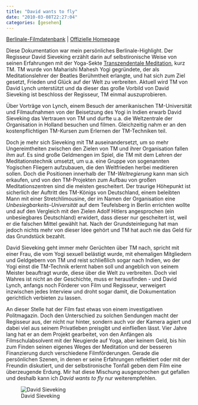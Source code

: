 ```yaml
---
title: "David wants to fly"
date: "2010-03-08T22:27:04"
categories: [gesehen]
---
```


[Berlinale-Filmdatenbank](http://www.berlinale.de/de/programm/berlinale_programm/datenblatt.php?film_id=20103917) | [Offizielle Homepage](http://www.davidwantstofly.com/filme/filme/produktionen/2010_david.php)

Diese Dokumentation war mein persönliches Berlinale-Highlight. Der Regisseur David Sieveking erzählt darin auf selbstironische Weise von seinen Erfahrungen mit der Yoga-Sekte [Transzendentale Meditation](http://de.wikipedia.org/wiki/Transzendentale_Meditation), kurz TM. TM wurde von Maharishi Mahesh Yogi gegründete, der als Meditationslehrer der Beatles Berühmtheit erlangte, und hat sich zum Ziel gesetzt, Frieden und Glück auf der Welt zu verbreiten. Aktuell wird TM von David Lynch unterstützt und da dieser das große Vorbild von David Sieveking ist beschloss der Regisseur, TM einmal auszuprobieren.

Über Vorträge von Lynch, einem Besuch der amerikanischen TM-Universität und Filmaufnahmen von der Beisetzung des Yogi in Indien erwarb David Sieveking das Vertrauen von TM und durfte u.a. die Weltzentrale der Organisation in Holland besuchen und filmen. Gleichzeitig nahm er an den kostenpflichtigen TM-Kursen zum Erlernen der TM-Techniken teil.

Doch je mehr sich Sieveking mit TM auseinandersetzt, um so mehr Ungereimtheiten zwischen den Zielen von TM und ihrer Organisation fallen ihm auf. Es sind große Geldmengen im Spiel, die TM mit dem Lehren der Meditationstechnik umsetzt, um u.a. eine Gruppe von sogenannten Yogischen Fliegern aufzubauen, die den Weltfrieden herbei meditieren sollen. Doch die Positionen innerhalb der TM-*Weltregierung* kann man sich erkaufen, und von den TM-Projekten zum Aufbau von großen Meditationszentren sind die meisten gescheitert. Der traurige Höhepunkt ist sicherlich der Auftritt des TM-Königs von Deutschland, einem beleibten Mann mit einer Stretchlimousine, der im Namen der Organisation eine *Unbesiegbarkeits-Universität* auf dem Teufelsberg in Berlin errichten wollte und auf den Vergleich mit den Zielen Adolf Hitlers angesprochen (ein unbesiegbares Deutschland) erwidert, dass dieser nur gescheitert ist, weil er die falschen Mittel gewählt hat. Nach der Grundsteinlegung hat man jedoch nichts mehr von dieser Idee gehört und TM hat auch nie das Geld für das Grundstück bezahlt.

David Sieveking geht immer mehr Gerüchten über TM nach, spricht mit einer Frau, die vom Yogi sexuell belästigt wurde, mit ehemaligen Mitgliedern und Geldgebern von TM und reist schließlich sogar nach Indien, wo der Yogi einst die TM-Technik erlernt haben soll und angeblich von seinem Meister beauftragt wurde, diese über die Welt zu verbreiten. Doch viel Wahres ist nicht an der Geschichte, muss er herausfinden - und David Lynch, anfangs noch Förderer von Film und Regisseur, verweigert inzwischen jedes Interview und droht sogar damit, die Dokumentation gerichtlich verbieten zu lassen.

An dieser Stelle hat der Film fast etwas von einem investigativen Politmagazin. Doch den Unterschied zu solchen Sendungen macht der Regisseur aus, der nicht nur hinter, sondern auch vor der Kamera agiert und dabei viel aus seinem Privatleben preisgibt und einfließen lässt. Vier Jahre lang hat er an dem Projekt gearbeitet, von den Anfängen als Filmschulabsolvent mit der Neugierde auf Yoga, aber keinem Geld, bis hin zum Finden seinen eigenes Weges der Meditation und der besseren Finanzierung durch verschiedene Filmförderungen. Gerade die persönlichen Szenen, in denen er seine Erfahrungen reflektiert oder mit der Freundin diskutiert, und der selbstironische Tonfall geben dem Film eine überzeugende Erdung. Mir hat diese Mischung ausgesprochen gut gefallen und deshalb kann ich *David wants to fly* nur weiterempfehlen.

![David Sieveking](/blog/wp-content/uploads/2010/02/david.jpg)
